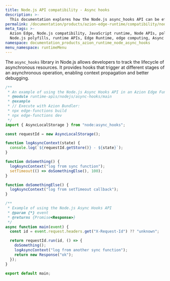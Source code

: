 ```yaml
---
title: Node.js API compatibility - Async hooks
description: >-
  This documentation explores how the Node.js async_hooks API can be effectively utilized within the Azion Edge Runtime environment. The async_hooks module in Node.js enables developers to monitor the lifecycle of asynchronous operations.
permalink: /documentation/products/azion-edge-runtime/compatibility/node/async-hooks/
meta_tags: >-
  Azion Edge, Node.js compatibility, JavaScript runtime, Node APIs, polyfills,
  Node.js polyfills, runtime APIs, Edge Runtime, edge computing, Async Hooks
namespace: documentation_products_azion_runtime_node_async_hooks
menu_namespace: runtimeMenu
---
```


The `async_hooks` library in Node.js allows developers to track the lifecycle of asynchronous resources. It provides hooks that trigger at different stages of an asynchronous operation, enabling context propagation and better debugging. 

```javascript
/**
 * An example of using the Node.js Async Hooks API in an Azion Edge Function.
 * @module runtime-apis/nodejs/async-hooks/main
 * @example
 * // Execute with Azion Bundler:
 * npx edge-functions build
 * npx edge-functions dev
 */
import { AsyncLocalStorage } from "node:async_hooks";

const requestId = new AsyncLocalStorage();

function logAsyncContext(state) {
  console.log(`${requestId.getStore()} - ${state}`);
}

function doSomething() {
  logAsyncContext("log from sync function");
  setTimeout(() => doSomethingElse(), 100);
}

function doSomethingElse() {
  logAsyncContext("log from setTimeout callback");
}

/**
 * Example of using the Node.js Async Hooks API
 * @param {*} event
 * @returns {Promise<Response>}
 */
async function main(event) {
  const id = event.request.headers.get("X-Request-Id") ?? "unknown";

  return requestId.run(id, () => {
    doSomething();
    logAsyncContext("log from another sync function");
    return new Response("ok");
  });
}

export default main;
```